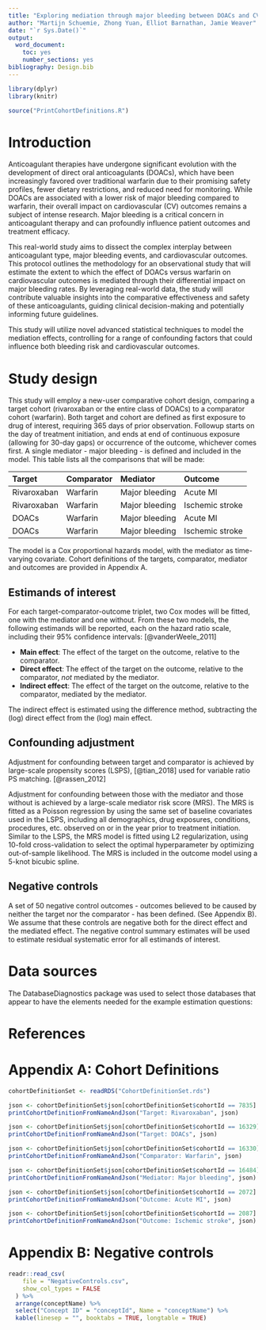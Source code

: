 ```yaml
---
title: "Exploring mediation through major bleeding between DOACs and CV events"
author: "Martijn Schuemie, Zhong Yuan, Elliot Barnathan, Jamie Weaver"
date: "`r Sys.Date()`"
output: 
  word_document: 
    toc: yes
    number_sections: yes
bibliography: Design.bib
---
```


```r
library(dplyr)
library(knitr)

source("PrintCohortDefinitions.R")

```

# Introduction

Anticoagulant therapies have undergone significant evolution with the development of direct oral anticoagulants (DOACs), which have been increasingly favored over traditional warfarin due to their promising safety profiles, fewer dietary restrictions, and reduced need for monitoring. While DOACs are associated with a lower risk of major bleeding compared to warfarin, their overall impact on cardiovascular (CV) outcomes remains a subject of intense research. Major bleeding is a critical concern in anticoagulant therapy and can profoundly influence patient outcomes and treatment efficacy. 

This real-world study aims to dissect the complex interplay between anticoagulant type, major bleeding events, and cardiovascular outcomes. This protocol outlines the methodology for an observational study that will estimate the extent to which the effect of DOACs versus warfarin on cardiovascular outcomes is mediated through their differential impact on major bleeding rates. By leveraging real-world data, the study will contribute valuable insights into the comparative effectiveness and safety of these anticoagulants, guiding clinical decision-making and potentially informing future guidelines.

This study will utilize novel advanced statistical techniques to model the mediation effects, controlling for a range of confounding factors that could influence both bleeding risk and cardiovascular outcomes.

# Study design

This study will employ a new-user comparative cohort design, comparing a target cohort (rivaroxaban or the entire class of DOACs) to a comparator cohort (warfarin). 
Both target and cohort are defined as first exposure to drug of interest, requiring 365 days of prior observation. 
Followup starts on the day of treatment initiation, and ends at end of continuous exposure (allowing for 30-day gaps) or occurrence of the outcome, whichever comes first. 
A single mediator - major bleeding - is defined and included in the model. This table lists all the comparisons that will be made:

| Target      | Comparator | Mediator       | Outcome         |
|:------------|:-----------|:---------------|:----------------|
| Rivaroxaban | Warfarin   | Major bleeding | Acute MI        |
| Rivaroxaban | Warfarin   | Major bleeding | Ischemic stroke |
| DOACs       | Warfarin   | Major bleeding | Acute MI        |
| DOACs       | Warfarin   | Major bleeding | Ischemic stroke |

The model is a Cox proportional hazards model, with the mediator as time-varying covariate. 
Cohort definitions of the targets, comparator, mediator and outcomes are provided in Appendix A. 

## Estimands of interest

For each target-comparator-outcome triplet, two Cox modes will be fitted, one with the mediator and one without. From these two models, the following estimands will be reported, each on the hazard ratio scale, including their 95% confidence intervals: [@vanderWeele_2011]

- **Main effect**: The effect of the target on the outcome, relative to the comparator.
- **Direct effect**: The effect of the target on the outcome, relative to the comparator, *not* mediated by the mediator.
- **Indirect effect**: The effect of the target on the outcome, relative to the comparator, mediated by the mediator.

The indirect effect is estimated using the difference method, subtracting the (log) direct effect from the (log) main effect.

## Confounding adjustment

Adjustment for confounding between target and comparator is achieved by large-scale propensity scores (LSPS), [@tian_2018] used for variable ratio PS matching. [@rassen_2012] 

Adjustment for confounding between those with the mediator and those without is achieved by a large-scale mediator risk score (MRS). 
The MRS is fitted as a Poisson regression by using the same set of baseline covariates used in the LSPS, including all demographics, drug exposures, conditions, procedures, etc. observed on or in the year prior to treatment initiation. 
Similar to the LSPS, the MRS model is fitted using L2 regularization, using 10-fold cross-validation to select the optimal hyperparameter by optimizing out-of-sample likelihood.
The MRS is included in the outcome model using a 5-knot bicubic spline.

## Negative controls

A set of 50 negative control outcomes - outcomes believed to be caused by neither the target nor the comparator - has been defined. (See Appendix B). We assume that these controls are negative both for the direct effect and the mediated effect.
The negative control summary estimates will be used to estimate residual systematic error for all estimands of interest.


# Data sources

The DatabaseDiagnostics package was used to select those databases that appear to have the elements needed for the example estimation questions:


# References

<div id="refs"></div>

# Appendix A: Cohort Definitions

```r
cohortDefinitionSet <- readRDS("CohortDefinitionSet.rds")
```

```r
json <- cohortDefinitionSet$json[cohortDefinitionSet$cohortId == 7835]
printCohortDefinitionFromNameAndJson("Target: Rivaroxaban", json)
```

```r
json <- cohortDefinitionSet$json[cohortDefinitionSet$cohortId == 16329]
printCohortDefinitionFromNameAndJson("Target: DOACs", json)
```

```r
json <- cohortDefinitionSet$json[cohortDefinitionSet$cohortId == 16330]
printCohortDefinitionFromNameAndJson("Comparator: Warfarin", json)
```

```r
json <- cohortDefinitionSet$json[cohortDefinitionSet$cohortId == 16484]
printCohortDefinitionFromNameAndJson("Mediator: Major bleeding", json)
```

```r
json <- cohortDefinitionSet$json[cohortDefinitionSet$cohortId == 2072]
printCohortDefinitionFromNameAndJson("Outcome: Acute MI", json)
```

```r
json <- cohortDefinitionSet$json[cohortDefinitionSet$cohortId == 2087]
printCohortDefinitionFromNameAndJson("Outcome: Ischemic stroke", json)
```

# Appendix B: Negative controls
```r
readr::read_csv(
    file = "NegativeControls.csv",
    show_col_types = FALSE
  ) %>%
  arrange(conceptName) %>%
  select("Concept ID" = "conceptId", Name = "conceptName") %>%
  kable(linesep = "", booktabs = TRUE, longtable = TRUE)
```